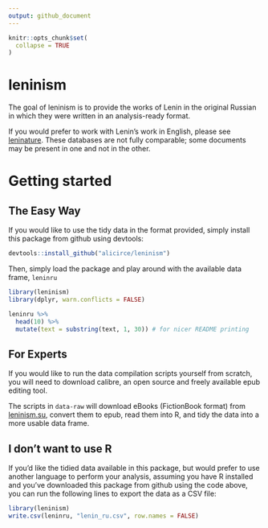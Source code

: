 ```yaml
---
output: github_document
---
```


<!-- README.md is generated from README.Rmd. Please edit that file -->

```r
knitr::opts_chunk$set(
  collapse = TRUE
)
```


# leninism

<!-- badges: start -->
<!-- badges: end -->

The goal of leninism is to provide the works of Lenin in the original Russian 
in which they were written in an analysis-ready format.

If you would prefer to work with Lenin's work in English, please see
[leninature](https://github.com/alicirce/leninature). These databases are not
fully comparable; some documents may be present in one and not in the other.

# Getting started

## The Easy Way
If you would like to use the tidy data in the format provided, simply install
this package from github using devtools:

```r
devtools::install_github("alicirce/leninism")
```

Then, simply load the package and play around with the available data frame, 
`leninru`
```r
library(leninism)
library(dplyr, warn.conflicts = FALSE)

leninru %>%
  head(10) %>%
  mutate(text = substring(text, 1, 30)) # for nicer README printing
```

## For Experts

If you would like to run the data compilation scripts yourself from scratch, you
will need to download calibre, an open source and freely available epub editing
tool.

The scripts in `data-raw` will download eBooks (FictionBook format) from 
[leninism.su](leninism.su), convert them to epub, read them into R, and tidy
the data into a more usable data frame. 

## I don't want to use R

If you'd like the tidied data available in this package, but would prefer to use
another language to perform your analysis, assuming you have R installed and
you've downloaded this package from github using the code above, you can run the
following lines to export the data as a CSV file:

```r
library(leninism)
write.csv(leninru, "lenin_ru.csv", row.names = FALSE)
```
